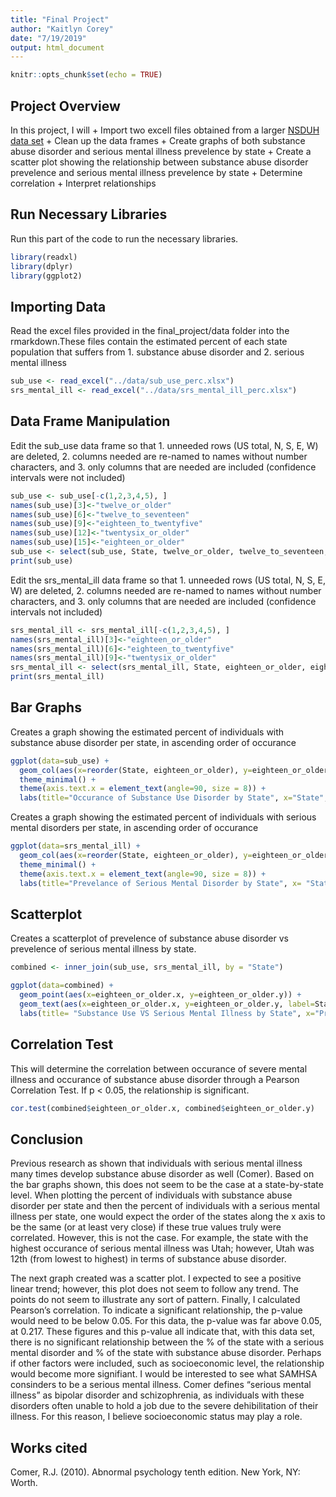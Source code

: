```yaml
---
title: "Final Project"
author: "Kaitlyn Corey"
date: "7/19/2019"
output: html_document
---
```


```r
knitr::opts_chunk$set(echo = TRUE)
```

## Project Overview
In this project, I will
+ Import two excell files obtained from a larger [NSDUH data set](https://www.samhsa.gov/data/report/2016-2017-nsduh-state-prevalence-estimates)
+ Clean up the data frames
+ Create graphs of both substance abuse disorder and serious mental illness prevelence by state
+ Create a scatter plot showing the relationship between substance abuse disorder prevelence and serious mental illness prevelence by state
+ Determine correlation
+ Interpret relationships


## Run Necessary Libraries
Run this part of the code to run the necessary libraries.
```r
library(readxl)
library(dplyr)
library(ggplot2)
```


## Importing Data
Read the excel files provided in the final_project/data folder into the rmarkdown.These files contain the estimated percent of each state population that suffers from 1. substance abuse disorder and 2. serious mental illness
```r
sub_use <- read_excel("../data/sub_use_perc.xlsx")
srs_mental_ill <- read_excel("../data/srs_mental_ill_perc.xlsx")
```


## Data Frame Manipulation
Edit the sub_use data frame so that
1. unneeded rows (US total, N, S, E, W) are deleted,
2. columns needed are re-named to names without number characters, and
3. only columns that are needed are included (confidence intervals were not included)
```r
sub_use <- sub_use[-c(1,2,3,4,5), ]
names(sub_use)[3]<-"twelve_or_older"
names(sub_use)[6]<-"twelve_to_seventeen"
names(sub_use)[9]<-"eighteen_to_twentyfive"
names(sub_use)[12]<-"twentysix_or_older"
names(sub_use)[15]<-"eighteen_or_older"
sub_use <- select(sub_use, State, twelve_or_older, twelve_to_seventeen, eighteen_to_twentyfive, twentysix_or_older, eighteen_or_older)
print(sub_use)
```

Edit the srs_mental_ill data frame so that
1. unneeded rows (US total, N, S, E, W) are deleted,
2. columns needed are re-named to names without number characters, and
3. only columns that are needed are included (confidence intervals not included)

```r
srs_mental_ill <- srs_mental_ill[-c(1,2,3,4,5), ]
names(srs_mental_ill)[3]<-"eighteen_or_older"
names(srs_mental_ill)[6]<-"eighteen_to_twentyfive"
names(srs_mental_ill)[9]<-"twentysix_or_older"
srs_mental_ill <- select(srs_mental_ill, State, eighteen_or_older, eighteen_to_twentyfive, twentysix_or_older)
print(srs_mental_ill)
```

## Bar Graphs
Creates a graph showing the estimated percent of individuals with substance abuse disorder per state, in ascending order of occurance
```r
ggplot(data=sub_use) +
  geom_col(aes(x=reorder(State, eighteen_or_older), y=eighteen_or_older)) +
  theme_minimal() +
  theme(axis.text.x = element_text(angle=90, size = 8)) +
  labs(title="Occurance of Substance Use Disorder by State", x="State", y="% Population with Substance Use Disorder")

```


Creates a graph showing the estimated percent of individuals with serious mental disorders per state, in ascending order of occurance
```r
ggplot(data=srs_mental_ill) +
  geom_col(aes(x=reorder(State, eighteen_or_older), y=eighteen_or_older)) +
  theme_minimal() +
  theme(axis.text.x = element_text(angle=90, size = 8)) +
  labs(title="Prevelance of Serious Mental Disorder by State", x= "State", y="% Population with Serious Mental Illness")

```



## Scatterplot
Creates a scatterplot of prevelence of substance abuse disorder vs prevelence of serious mental illness by state.
```r
combined <- inner_join(sub_use, srs_mental_ill, by = "State")

ggplot(data=combined) +
  geom_point(aes(x=eighteen_or_older.x, y=eighteen_or_older.y)) +
  geom_text(aes(x=eighteen_or_older.x, y=eighteen_or_older.y, label=State), size = 2, position=position_jitter(height=.001)) +
  labs(title= "Substance Use VS Serious Mental Illness by State", x="Prevelence of Substance Use Disorder", y="Prevelence of Serious Mental Illness")


``` 

## Correlation Test 
This will determine the correlation between occurance of severe mental illness and occurance of substance abuse disorder through a Pearson Correlation Test. 
If p < 0.05, the relationship is significant.

```r
cor.test(combined$eighteen_or_older.x, combined$eighteen_or_older.y)

```


## Conclusion
Previous research as shown that individuals with serious mental illness many times develop substance abuse disorder as well (Comer). Based on the bar graphs shown, this does not seem to be the case at a state-by-state level. When plotting the percent of individuals with substance abuse disorder per state  and then the percent of individuals with a serious mental illness per state, one would expect the order of the states along the x axis to be the same (or at least very close) if these true values truly were correlated. However, this is not the case. For example, the state with the highest occurance of serious mental illness was Utah; however, Utah was 12th (from lowest to highest) in terms of substance abuse disorder.

The next graph created was a scatter plot. I expected to see a positive linear trend; however, this plot does not seem to follow any trend. The points do not seem to illustrate any sort of pattern. Finally, I calculated Pearson's correlation. To indicate a significant relationship, the p-value would need to be below 0.05. For this data, the p-value was far above 0.05, at 0.217. These figures and this p-value all indicate that, with this data set, there is no significant relationship between the % of the state with a serious mental disorder and % of the state with substance abuse disorder. Perhaps if other factors were included, such as socioeconomic level, the relationship would become more signifiant. I would be interested to see what SAMHSA consinders to be a serious mental illness. Comer defines "serious mental illness" as bipolar disorder and schizophrenia, as individuals with these disorders often unable to hold a job due to the severe dehibilitation of their illness. For this reason, I believe socioeconomic status may play a role.




## Works cited

Comer, R.J. (2010). Abnormal psychology tenth edition. New York, NY: Worth.








